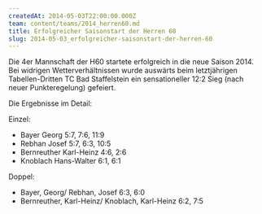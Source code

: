 ```yaml
---
createdAt: 2014-05-03T22:00:00.000Z
team: content/teams/2014_herren60.md
title: Erfolgreicher Saisonstart der Herren 60
slug: 2014-05-03_erfolgreicher-saisonstart-der-herren-60
---
```

Die 4er Mannschaft der H60 startete erfolgreich in die neue Saison 2014.
Bei widrigen Wetterverhältnissen wurde auswärts beim letztjährigen Tabellen-Dritten TC Bad Staffelstein ein sensationeller 12:2 Sieg (nach neuer Punkteregelung) gefeiert.

Die Ergebnisse im Detail:

Einzel:
- Bayer Georg 5:7, 7:6, 11:9
- Rebhan Josef 5:7, 6:3, 10:5
- Bernreuther Karl-Heinz 4:6, 2:6
- Knoblach Hans-Walter 6:1, 6:1

Doppel:
- Bayer, Georg/ Rebhan, Josef 6:3, 6:0
- Bernreuther, Karl-Heinz/ Knoblach, Karl-Heinz 6:2, 7:5
